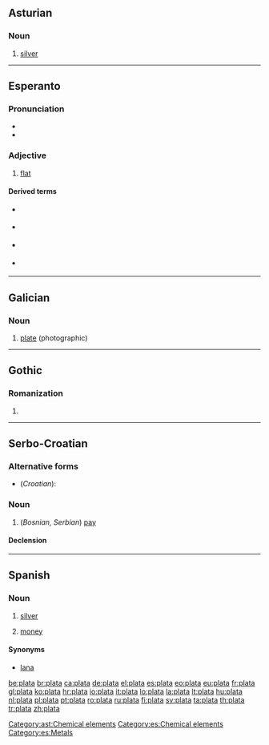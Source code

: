 ==Asturian==
{{wikipedia|lang=ast}}
===Noun===
{{ast-noun|f|plates}}

# [[silver]]
[[Category:ast:Chemical elements]]
----
==Esperanto==

===Pronunciation===
* {{IPA|/ˈplata/|lang=eo}}
* {{hyphenation|pla|ta}}

===Adjective===
{{eo-adj}}

# [[flat]]

====Derived terms====
* {{l|eo|plateta}} {{gloss|Slightly flat}}
* {{l|eo|platega}} {{gloss|Extremely flat}}
* {{l|eo|platigi}} {{gloss|To flatten}}
* {{l|eo|platiĝi}} {{gloss|To become flat}}

----

==Galician==

===Noun===
{{gl-noun|f}}

# [[plate]] (photographic)

----

==Gothic==

===Romanization===
{{got-rom}}

# {{got-romanization of|𐍀𐌻𐌰𐍄𐌰}}

----

==Serbo-Croatian==

===Alternative forms===
* (''Croatian''): {{l|sh|plaća|pláća}}

===Noun===
{{sh-noun|g=f|head=pláta|r|плата|пла́та}}

# (''Bosnian, Serbian'') [[pay]]

====Declension====
{{sh-decl-noun
|plata|plate
|plate|plata
|plati|platama
|platu|plate
|plato|plate
|plati|platama
|platom|platama
}}

----

==Spanish==

===Noun===
{{es-noun|f}}

# [[silver]]
# {{context|Latin America|lang=es}} [[money]]

====Synonyms====
* [[lana]] {{f}}

[[Category:es:Chemical elements]]
[[Category:es:Metals]]

[[be:plata]]
[[br:plata]]
[[ca:plata]]
[[de:plata]]
[[el:plata]]
[[es:plata]]
[[eo:plata]]
[[eu:plata]]
[[fr:plata]]
[[gl:plata]]
[[ko:plata]]
[[hr:plata]]
[[io:plata]]
[[it:plata]]
[[lo:plata]]
[[la:plata]]
[[lt:plata]]
[[hu:plata]]
[[nl:plata]]
[[pl:plata]]
[[pt:plata]]
[[ro:plata]]
[[ru:plata]]
[[fi:plata]]
[[sv:plata]]
[[ta:plata]]
[[th:plata]]
[[tr:plata]]
[[zh:plata]]
